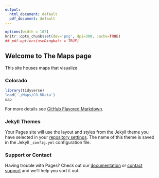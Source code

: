 ```yaml
---
output:
  html_document: default
  pdf_document: default
---
```

 ```r
 options(width = 105)
 knitr::opts_chunk$set(dev='png', dpi=300, cache=TRUE)
## pdf.options(useDingbats = TRUE)
```
## Welcome to The Maps page

This site houses maps that visualize 

### Colorado
```r
library(tidyverse)
load('./Maps/CO.RData')
map
```


For more details see [GitHub Flavored Markdown](https://guides.github.com/features/mastering-markdown/).

### Jekyll Themes

Your Pages site will use the layout and styles from the Jekyll theme you have selected in your [repository settings](https://github.com/cdimke/ACS_visualization/settings). The name of this theme is saved in the Jekyll `_config.yml` configuration file.

### Support or Contact

Having trouble with Pages? Check out our [documentation](https://help.github.com/categories/github-pages-basics/) or [contact support](https://github.com/contact) and we’ll help you sort it out.

